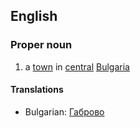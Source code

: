 ==English==

===Proper noun===

# a [[town]] in [[central]] [[Bulgaria]]

====Translations====

*Bulgarian: [[Габрово]]